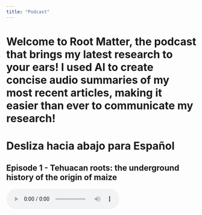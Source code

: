 ```yaml
---
title: "Podcast"
---
```


<head>
<!-- Google tag (gtag.js) -->
<script async src="https://www.googletagmanager.com/gtag/js?id=G-ERV5WXQZ44"></script>
<script>
  window.dataLayer = window.dataLayer || [];
  function gtag(){dataLayer.push(arguments);}
  gtag('js', new Date());

  gtag('config', 'G-ERV5WXQZ44');
</script>
</head> 

# Welcome to **Root Matter**, the podcast that brings my latest research to your ears! I used AI to create concise audio summaries of my most recent articles, making it easier than ever to communicate my research!
# Desliza hacia abajo para **Español**

##
## **Episode 1 - Tehuacan roots: the underground history of the origin of maize**

<audio controls>
  <source src="Episode1_English.wav" type="audio/wav">
  Your browser does not support the audio element.
</audio>

##
## **Episode 2 - Efficient roots: less nitrogen, more maize!**

<audio controls>
  <source src="Episode2_English.wav" type="audio/wav">
  Your browser does not support the audio element.
</audio>

##
## **Episode 3 - The Journey of Maize to Peru**

<audio controls>
  <source src="Episode3_English.wav" type="audio/wav">
  Your browser does not support the audio element.
</audio>

##
## **Episode 4 - The Power of Thick Roots: How Maize Cell Walls Fight Drought**

<audio controls>
  <source src="Episode4_English.wav" type="audio/wav">
  Your browser does not support the audio element.
</audio>

##
## **Episode 5 - Back to the future: simulations of the past to understand modern maize**

<audio controls>
  <source src="Episode5_English.wav" type="audio/wav">
  Your browser does not support the audio element.
</audio>

##
## **Episode 6 - The root cortex of the Poaceae: a diverse, dynamic, and dispensable tissue**

<audio controls>
  <source src="Episode6_English.wav" type="audio/wav">
  Your browser does not support the audio element.
</audio>

##
## **Episode 7 - Simulating Success Belowground: Engineering Maize Roots for Stress Adaptation**

<audio controls>
  <source src="Episode7_English.wav" type="audio/wav">
  Your browser does not support the audio element.
</audio>

## __________________________________________________________________
##
# Version en Español
##
# ¡Bienvenidos a **Raiz del Asunto**, el podcast que trae mis últimas investigaciones a tus oídos! ¡Usé Inteligencia Artificial para crear resúmenes de audio concisos de mis artículos más recientes, y con esto mejorar la comunicación de mi investigación!

##
## **Episodio 1 - Raíces de Tehuacán: La Historia Oculta del Maíz Antiguo**

<audio controls>
  <source src="Episode1_Espanol.wav" type="audio/wav">
  Your browser does not support the audio element.
</audio>

##
## **Episodio 2 - Raíces Eficientes: Menos Nitrógeno, Más Maíz!**

<audio controls>
  <source src="Episode2_Espanol.wav" type="audio/wav">
  Your browser does not support the audio element.
</audio>

##
## **Episodio 3 - La Travesía del Maíz hacia el Perú**

<audio controls>
  <source src="Episode3_Espanol.wav" type="audio/wav">
  Your browser does not support the audio element.
</audio>

##
## **Episodio 4 - El Poder de las Raíces Gruesas: las Paredes Celulares del Maíz ayudan contra la Sequía**

<audio controls>
  <source src="Episode4_Espanol.wav" type="audio/wav">
  Your browser does not support the audio element.
</audio>

##
## **Episodio 5 - Volver al futuro: simulaciones del pasado para entender el maiz moderno**

<audio controls>
  <source src="Episode5_Espanol.wav" type="audio/wav">
  Your browser does not support the audio element.
</audio>

##
## **Episodio 6 - El Córtex Radicular de Poaceae: Diverso, Dinámico y Prescindible**

<audio controls>
  <source src="Episode6_Espanol.wav" type="audio/wav">
  Your browser does not support the audio element.
</audio>

##
## **Episodio 7 - Simulando el Éxito Subterráneo: Diseñando Raíces de Maíz para Adaptarse al Estrés**

<audio controls>
  <source src="Episode7_Espanol.wav" type="audio/wav">
  Your browser does not support the audio element.
</audio>